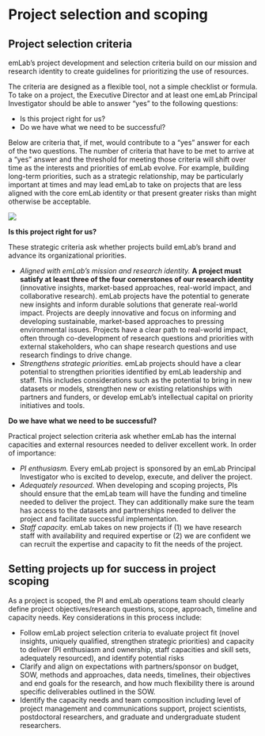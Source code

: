 # Project selection and scoping

## Project selection criteria

emLab’s project development and selection criteria build on our mission and research identity to create guidelines for prioritizing the use of resources.

The criteria are designed as a flexible tool, not a simple checklist or formula. To take on a project, the Executive Director and at least one emLab Principal Investigator should be able to answer “yes” to the following questions: 

- Is this project right for us?
- Do we have what we need to be successful?

Below are criteria that, if met, would contribute to a “yes” answer for each of the two questions. The number of criteria that have to be met to arrive at a “yes” answer and the threshold for meeting those criteria will shift over time as the interests and priorities of emLab evolve. For example, building long-term priorities, such as a strategic relationship, may be particularly important at times and may lead emLab to take on projects that are less aligned with the core emLab identity or that present greater risks than might otherwise be acceptable. 

![](images/emlab_project_selection.png)

**Is this project right for us?**

These strategic criteria ask whether projects build emLab’s brand and advance its organizational priorities.

- *Aligned with emLab’s mission and research identity.* **A project must satisfy at least three of the four cornerstones of our research identity** (innovative insights, market-based approaches, real-world impact, and collaborative research). emLab projects have the potential to generate new insights and inform durable solutions that generate real-world impact. Projects are deeply innovative and focus on informing and developing sustainable, market-based approaches to pressing environmental issues. Projects have a clear path to real-world impact, often through co-development of research questions and priorities with external stakeholders, who can shape research questions and use research findings to drive change. 
- *Strengthens strategic priorities.* emLab projects should have a clear potential to strengthen priorities identified by emLab leadership and staff. This includes considerations such as the potential to bring in new datasets or models, strengthen new or existing relationships with partners and funders, or develop emLab’s intellectual capital on priority initiatives and tools. 

**Do we have what we need to be successful?**

Practical project selection criteria ask whether emLab has the internal capacities and external resources needed to deliver excellent work. In order of importance: 

- *PI enthusiasm.* Every emLab project is sponsored by an emLab Principal Investigator who is excited to develop, execute, and deliver the project. 
- *Adequately resourced.* When developing and scoping projects, PIs should ensure that the emLab team will have the funding and timeline needed to deliver the project. They can additionally make sure the team has access to the datasets and partnerships needed to deliver the project and facilitate successful implementation. 
- *Staff capacity.* emLab takes on new projects if (1) we have research staff with availability and required expertise or (2) we are confident we can recruit the expertise and capacity to fit the needs of the project. 

## Setting projects up for success in project scoping

As a project is scoped, the PI and emLab operations team should clearly define project objectives/research questions, scope, approach, timeline and capacity needs. Key considerations in this process include:

- Follow emLab project selection criteria to evaluate project fit (novel insights, uniquely qualified, strengthen strategic priorities) and capacity to deliver (PI enthusiasm and ownership, staff capacities and skill sets, adequately resourced), and identify potential risks
- Clarify and align on expectations with partners/sponsor on budget, SOW, methods and approaches, data needs, timelines, their objectives and end goals for the research, and how much flexibility there is around specific deliverables outlined in the SOW.
- Identify the capacity needs and team composition including level of project management and communications support, project scientists, postdoctoral researchers, and graduate and undergraduate student researchers.